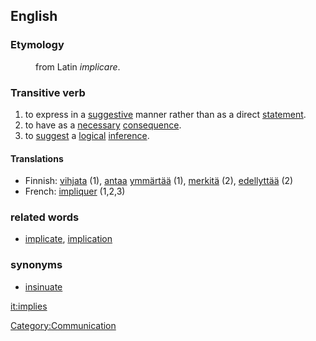 ==English==
===Etymology===
:from Latin ''implicare''.

===Transitive verb===
{{en-infl-reg-consonant-y|impl|y|}}
#to express in a [[suggestive]] manner rather than as a direct [[statement]].
#to have as a [[necessary]] [[consequence]].
#to [[suggest]] a [[logical]] [[inference]].

====Translations====
*Finnish: [[vihjata]] (1), [[antaa]] [[ymmärtää]] (1), [[merkitä]] (2), [[edellyttää]] (2)
*French: [[impliquer]] (1,2,3)

===related words===
*[[implicate]], [[implication]]
===synonyms===
*[[insinuate]]

[[Category:Communication]]

[[it:implies]]